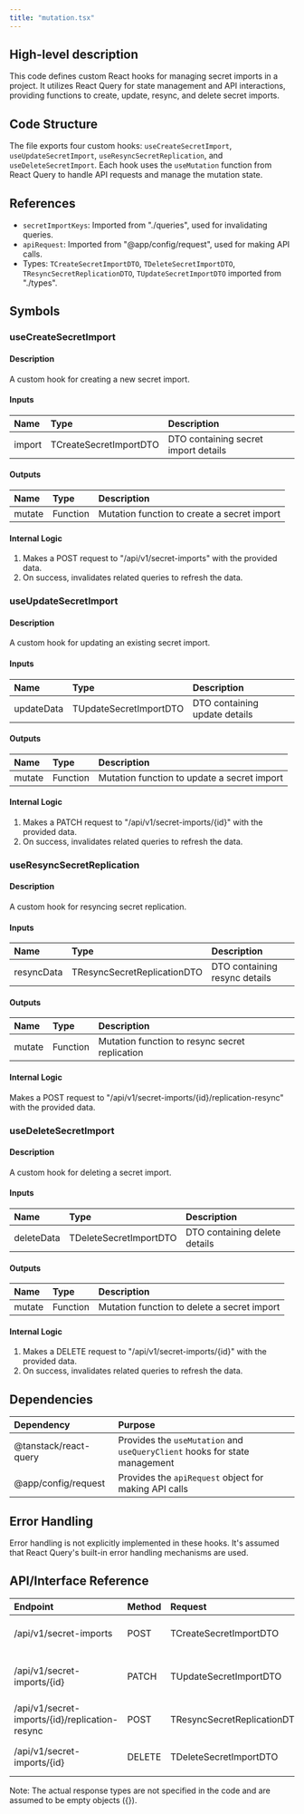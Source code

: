 ```yaml
---
title: "mutation.tsx"
---
```


## High-level description
This code defines custom React hooks for managing secret imports in a project. It utilizes React Query for state management and API interactions, providing functions to create, update, resync, and delete secret imports.

## Code Structure
The file exports four custom hooks: `useCreateSecretImport`, `useUpdateSecretImport`, `useResyncSecretReplication`, and `useDeleteSecretImport`. Each hook uses the `useMutation` function from React Query to handle API requests and manage the mutation state.

## References
- `secretImportKeys`: Imported from "./queries", used for invalidating queries.
- `apiRequest`: Imported from "@app/config/request", used for making API calls.
- Types: `TCreateSecretImportDTO`, `TDeleteSecretImportDTO`, `TResyncSecretReplicationDTO`, `TUpdateSecretImportDTO` imported from "./types".

## Symbols

### useCreateSecretImport
#### Description
A custom hook for creating a new secret import.

#### Inputs
| Name | Type | Description |
|:-----|:-----|:------------|
| import | TCreateSecretImportDTO | DTO containing secret import details |

#### Outputs
| Name | Type | Description |
|:-----|:-----|:------------|
| mutate | Function | Mutation function to create a secret import |

#### Internal Logic
1. Makes a POST request to "/api/v1/secret-imports" with the provided data.
2. On success, invalidates related queries to refresh the data.

### useUpdateSecretImport
#### Description
A custom hook for updating an existing secret import.

#### Inputs
| Name | Type | Description |
|:-----|:-----|:------------|
| updateData | TUpdateSecretImportDTO | DTO containing update details |

#### Outputs
| Name | Type | Description |
|:-----|:-----|:------------|
| mutate | Function | Mutation function to update a secret import |

#### Internal Logic
1. Makes a PATCH request to "/api/v1/secret-imports/{id}" with the provided data.
2. On success, invalidates related queries to refresh the data.

### useResyncSecretReplication
#### Description
A custom hook for resyncing secret replication.

#### Inputs
| Name | Type | Description |
|:-----|:-----|:------------|
| resyncData | TResyncSecretReplicationDTO | DTO containing resync details |

#### Outputs
| Name | Type | Description |
|:-----|:-----|:------------|
| mutate | Function | Mutation function to resync secret replication |

#### Internal Logic
Makes a POST request to "/api/v1/secret-imports/{id}/replication-resync" with the provided data.

### useDeleteSecretImport
#### Description
A custom hook for deleting a secret import.

#### Inputs
| Name | Type | Description |
|:-----|:-----|:------------|
| deleteData | TDeleteSecretImportDTO | DTO containing delete details |

#### Outputs
| Name | Type | Description |
|:-----|:-----|:------------|
| mutate | Function | Mutation function to delete a secret import |

#### Internal Logic
1. Makes a DELETE request to "/api/v1/secret-imports/{id}" with the provided data.
2. On success, invalidates related queries to refresh the data.

## Dependencies
| Dependency | Purpose |
|:-----------|:--------|
| @tanstack/react-query | Provides the `useMutation` and `useQueryClient` hooks for state management |
| @app/config/request | Provides the `apiRequest` object for making API calls |

## Error Handling
Error handling is not explicitly implemented in these hooks. It's assumed that React Query's built-in error handling mechanisms are used.

## API/Interface Reference
| Endpoint | Method | Request | Response | Description |
|:---------|:-------|:--------|:---------|:------------|
| /api/v1/secret-imports | POST | TCreateSecretImportDTO | {} | Create a new secret import |
| /api/v1/secret-imports/{id} | PATCH | TUpdateSecretImportDTO | {} | Update an existing secret import |
| /api/v1/secret-imports/{id}/replication-resync | POST | TResyncSecretReplicationDTO | {} | Resync secret replication |
| /api/v1/secret-imports/{id} | DELETE | TDeleteSecretImportDTO | {} | Delete a secret import |

Note: The actual response types are not specified in the code and are assumed to be empty objects ({}).
